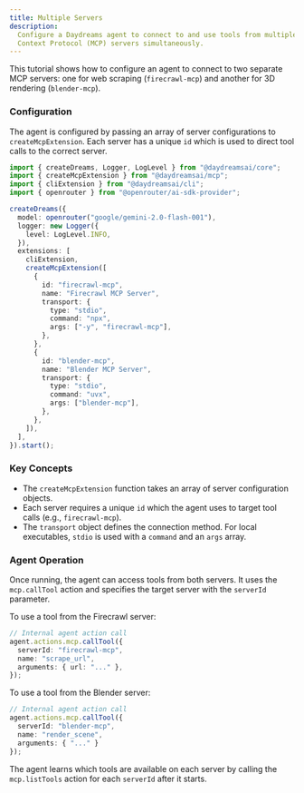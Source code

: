 ```yaml
---
title: Multiple Servers
description:
  Configure a Daydreams agent to connect to and use tools from multiple Model
  Context Protocol (MCP) servers simultaneously.
---
```


This tutorial shows how to configure an agent to connect to two separate MCP
servers: one for web scraping (`firecrawl-mcp`) and another for 3D rendering
(`blender-mcp`).

### Configuration

The agent is configured by passing an array of server configurations to
`createMcpExtension`. Each server has a unique `id` which is used to direct tool
calls to the correct server.

```typescript title="multi-mcp-agent.ts"
import { createDreams, Logger, LogLevel } from "@daydreamsai/core";
import { createMcpExtension } from "@daydreamsai/mcp";
import { cliExtension } from "@daydreamsai/cli";
import { openrouter } from "@openrouter/ai-sdk-provider";

createDreams({
  model: openrouter("google/gemini-2.0-flash-001"),
  logger: new Logger({
    level: LogLevel.INFO,
  }),
  extensions: [
    cliExtension,
    createMcpExtension([
      {
        id: "firecrawl-mcp",
        name: "Firecrawl MCP Server",
        transport: {
          type: "stdio",
          command: "npx",
          args: ["-y", "firecrawl-mcp"],
        },
      },
      {
        id: "blender-mcp",
        name: "Blender MCP Server",
        transport: {
          type: "stdio",
          command: "uvx",
          args: ["blender-mcp"],
        },
      },
    ]),
  ],
}).start();
```

### Key Concepts

- The `createMcpExtension` function takes an array of server configuration
  objects.
- Each server requires a unique `id` which the agent uses to target tool calls
  (e.g., `firecrawl-mcp`).
- The `transport` object defines the connection method. For local executables,
  `stdio` is used with a `command` and an `args` array.

### Agent Operation

Once running, the agent can access tools from both servers. It uses the
`mcp.callTool` action and specifies the target server with the `serverId`
parameter.

To use a tool from the Firecrawl server:

```typescript
// Internal agent action call
agent.actions.mcp.callTool({
  serverId: "firecrawl-mcp",
  name: "scrape_url",
  arguments: { url: "..." },
});
```

To use a tool from the Blender server:

```typescript
// Internal agent action call
agent.actions.mcp.callTool({
  serverId: "blender-mcp",
  name: "render_scene",
  arguments: { "..." }
});
```

The agent learns which tools are available on each server by calling the
`mcp.listTools` action for each `serverId` after it starts.
